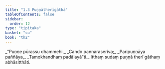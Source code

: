 ```yaml
---
title: "1.3 Puṇṇātherīgāthā"
tableOfContents: false
sidebar:
  order: 12
type: "tipitaka"
basket: "su"
book: "th2"
---
```



<DynamicBreadcrumb />

<Division number="3" book="th2" bookNo="19" page="377">

<Paragraph number="6" type="verses" book="th2">
_“Puṇṇe pūrassu dhammehi,_  
_Cando pannaraseriva;_  
_Paripuṇṇāya paññāya,_  
_Tamokhandhaṃ padālayā”ti._  

</Paragraph>

<Paragraph number="7" book="th2">
Itthaṃ sudaṃ puṇṇā therī gāthaṃ abhāsitthāti.
</Paragraph>
</Division>